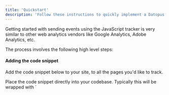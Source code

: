 ```yaml
---
title: 'Quickstart'
description: 'Follow these instructions to quickly implement a Datopus web tracker with default configuration.'
---
```


Getting started with sending events using the JavaScript tracker is very similar to other web analytics vendors like Google Analytics, Adobe Analytics, etc.

The process involves the following high level steps:

#### Adding the code snippet
Add the code snippet below to your site, to all the pages you'd like to track.

<Tip>
Place the code snippet directly into your codebase. Typically this will be wrapped with `<script>` and placed into the `<head>` element of your page or in a similar suitable location if using a Single Page Application framework.
</Tip>

```javascript javascript
((d,a,t,o,p,u,s)=>{if(!d[p]){let e=p+":sourceFeature";d.GlobalDatopusNamespace=d.GlobalDatopusNamespace||[],d.GlobalDatopusNamespace.push(p),d[p]=function(){"trackFeature"===arguments[0]&&(arguments.length<3&&Array.prototype.push.call(arguments,{}),arguments[2].sourceFeature=t.getItem(e)||"",t.setItem(e,arguments[1].feature)),(d[p].q=d[p].q||[]).push(arguments)},d[p].q=d[p].q||[],u=a.createElement("script"),s=a.getElementsByTagName("script")[0],u.async=1,u.src="https://datopus.blob.core.windows.net/scripts/ds.min.js",s.parentNode.insertBefore(u,s)}})(window,document,localStorage,0,"datopus");
```

#### Configuring a tracker
Configure an instance of the tracker by calling `newTracker` with your desired properties.

```javascript javascript
window.datopus('newTracker', 'www.tracked_domain.com')
```

where `www.tracked_domain.com` is one of domains you specified in the Datopus Dashboard.

<Tip>Tip for B2B: instead of hardcoding a domain name, obtain it from a browser variable `window.location.hostname`</Tip>

#### Tracking a feature
Use the track method `trackFeature` to register activity on a feature.

	- For example, you can register engagement on feature `CTA: Add To Cart` with next code

	```javascript javascript
	window.datopus('trackFeature', 'CTA: Add To Cart');
	```

	- Or, you can add some context

	```javascript javascript
	window.datopus('trackFeature', 'CTA: Add To Cart', {
		user_subscription: 'Premium',
		product_name: 'Product A',
		product_category: 'Category B'
	});
	```
